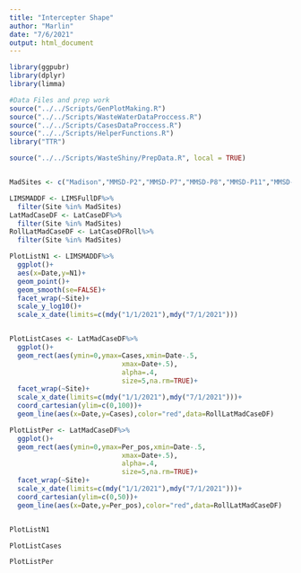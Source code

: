 ```yaml
---
title: "Intercepter Shape"
author: "Marlin"
date: "7/6/2021"
output: html_document
---
```


```r
library(ggpubr)
library(dplyr)
library(limma)

#Data Files and prep work
source("../../Scripts/GenPlotMaking.R")
source("../../Scripts/WasteWaterDataProccess.R")
source("../../Scripts/CasesDataProccess.R")
source("../../Scripts/HelperFunctions.R")
library("TTR")

source("../../Scripts/WasteShiny/PrepData.R", local = TRUE)
```

```r
```


```r

MadSites <- c("Madison","MMSD-P2","MMSD-P7","MMSD-P8","MMSD-P11","MMSD-P18")

LIMSMADDF <- LIMSFullDF%>%
  filter(Site %in% MadSites)
LatMadCaseDF <- LatCaseDF%>%
  filter(Site %in% MadSites)
RollLatMadCaseDF <- LatCaseDFRoll%>%
  filter(Site %in% MadSites)

PlotListN1 <- LIMSMADDF%>%
  ggplot()+
  aes(x=Date,y=N1)+
  geom_point()+
  geom_smooth(se=FALSE)+
  facet_wrap(~Site)+
  scale_y_log10()+
  scale_x_date(limits=c(mdy("1/1/2021"),mdy("7/1/2021")))


PlotListCases <- LatMadCaseDF%>%
  ggplot()+
  geom_rect(aes(ymin=0,ymax=Cases,xmin=Date-.5,
                            xmax=Date+.5),
                            alpha=.4,
                            size=5,na.rm=TRUE)+
  facet_wrap(~Site)+
  scale_x_date(limits=c(mdy("1/1/2021"),mdy("7/1/2021")))+
  coord_cartesian(ylim=c(0,100))+
  geom_line(aes(x=Date,y=Cases),color="red",data=RollLatMadCaseDF)

PlotListPer <- LatMadCaseDF%>%
  ggplot()+
  geom_rect(aes(ymin=0,ymax=Per_pos,xmin=Date-.5,
                            xmax=Date+.5),
                            alpha=.4,
                            size=5,na.rm=TRUE)+
  facet_wrap(~Site)+
  scale_x_date(limits=c(mdy("1/1/2021"),mdy("7/1/2021")))+
  coord_cartesian(ylim=c(0,50))+
  geom_line(aes(x=Date,y=Per_pos),color="red",data=RollLatMadCaseDF)


PlotListN1

PlotListCases

PlotListPer
```
